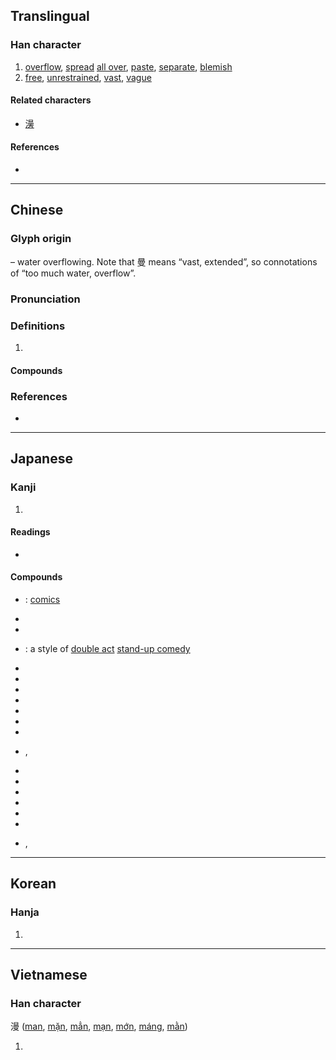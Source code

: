 {{character info/new}}
{{also|澷}}
==Translingual==

===Han character===
{{Han char|rn=85|rad=水|as=11|sn=14|four=36147|canj=EAWE|ids=⿰氵曼}}

# [[overflow]], [[spread]] [[all over]], [[paste]], [[separate]], [[blemish]]
# [[free]], [[unrestrained]], [[vast]], [[vague]]

====Related characters====
* [[澷]]

====References====
* {{Han ref|kx=0646.320|dkj=18166|dj=1056.100|hdz=31721.100|uh=6F2B|ud=28459|bh=BAA9|bd=47785}}

----

==Chinese==
{{zh-forms}}

===Glyph origin===
{{Han etym}}
{{Han compound|水|曼|alt1=氵|ls=psc|c1=s|c2=p}} – water overflowing. Note that 曼 means “vast, extended”, so connotations of “too much water, overflow”.

===Pronunciation===
{{zh-pron
|m=màn
|c=maan4,maan6
|mn=bān/xm,zz:boān
|mc=y
|oc=y
|cat=
}}

===Definitions===
{{zh-hanzi}}

# {{rfdef|zh}}

====Compounds====
{{zh-der|動漫畫|嘲諷漫罵|國際漫遊|天真爛漫|太空漫步|夷漫|彌漫|懷刺漫滅|抵死漫生|撒漫|散漫|杳漫|汗漫|汙漫|河漫灘|流漫|浩漫|浪漫|浪漫主義|浪漫曲|浪漫樂派|浪漫派|淼漫|湠漫|漫不經心|漫不經意|漫卷|漫反射|漫叟|漫地漫天|漫地風雪|漫天|漫天匝地|漫天叫價|漫天塞地|漫天徹地|漫天漫地|漫天索價|漫天蓋地|漫天討價|漫天遍野|漫天開價|漫天飛舞|漫山|漫山塞野|漫山越嶺|漫山遍野|漫布|漫成|漫條斯理|漫步|漫汗|漫流|漫浪|漫游|漫溢|漫滅|漫漫|漫漶|漫灌|漫無止境|漫無目的|漫無節制|漫無紀律|漫無邊際|漫然|漫畫|漫空|漫筆|漫罵|漫聲|漫與|漫草|漫衍|漫評|漫誕不稽|漫語|漫說|漫談|漫議|漫遊|漫道|漫錄|漫長|漫頭一料|漫騰騰|澶漫|濫漫|瀰漫|瀾漫|爛漫|碧雞漫志|罕漫|迷漫|過漫|魚龍漫衍|黑漫漫}}

===References===
* {{R:yue:Hanzi}}

----

==Japanese==

===Kanji===
{{ja-kanji|grade=c|rs=水11}}

# {{defn|lang=ja|sort=水11}}

====Readings====
* {{ja-readings|goon=[[まん]] (man)|kanon=[[ばん]] (ban)|kun=[[みだり]] (midari), [[みだりに]] (midarini), [[そぞろに]] (sozoroni)}}

====Compounds====
* {{ja-r|漫画|まんが}}: [[comics]]
* {{ja-r|漫言|まんげん}}
* {{ja-r|漫語|まんご}}
* {{ja-r|漫才|まんざい}}: a style of [[w:double act|double act]] [[stand-up comedy]]
* {{ja-r|漫然|まんぜん}}
* {{ja-r|漫談|まんだん}}
* {{ja-r|漫読|まんどく}}
* {{ja-r|漫罵|まんば}}
* {{ja-r|漫筆|まんぴつ}}
* {{ja-r|漫評|まんぴょう}}
* {{ja-r|漫歩|まんぽ}}
* {{ja-r|漫々|まんまん}}, {{ja-r|漫漫|まんまん}}
* {{ja-r|漫遊|まんゆう}}
* {{ja-r|漫録|まんろく}}
* {{ja-r|散漫|さんまん}}
* {{ja-r|冗漫|じょうまん}}
* {{ja-r|瀰漫|びまん}}
* {{ja-r|放漫|ほうまん}}
* {{ja-r|爛漫|らんまん}}, {{ja-r|瀾漫|らんまん}}

----

==Korean==

===Hanja===
{{ko-hanja|hangeul=만|eumhun=|rv=man|mr=man|y=man}}

# {{defn|lang=ko|sort=水11}}

----

==Vietnamese==

===Han character===
漫 ([[man]], [[mặn]], [[mẳn]], [[mạn]], [[mớn]], [[máng]], [[mằn]])

# {{defn|lang=vi|sort=水11}}